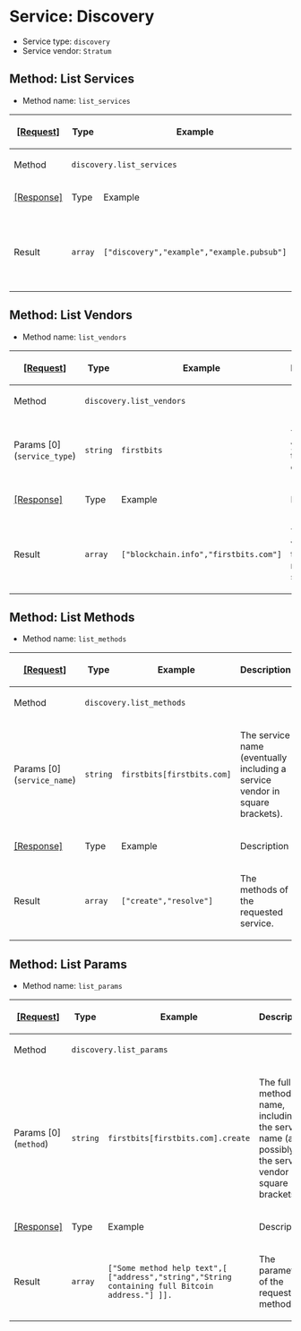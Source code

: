 =Service: Discovery=

* Service type: <code>discovery</code>
* Service vendor: <code>Stratum</code>

==Method: List Services==

* Method name: <code>list_services</code>

{|
! <ins>[Request]</ins>
! Type
! Example
! Description
|-
! Method
| colspan="3" | <code>discovery.list_services</code>
|-
! <ins>[Response]</ins>
! Type
! Example
! Description
|-
! Result
| <code>array</code>
| <code>["discovery","example","example.pubsub"]</code>
| The services that are implemented by the server.
|}

==Method: List Vendors==

* Method name: <code>list_vendors</code>

{|
! <ins>[Request]</ins>
! Type
! Example
! Description
|-
! Method
| colspan="3" | <code>discovery.list_vendors</code>
|-
! Params [0] (<code>service_type</code>)
| <code>string</code>
| <code>firstbits</code>
| The service you want all the vendors of.
|-
! <ins>[Response]</ins>
! Type
! Example
! Description
|-
! Result
| <code>array</code>
| <code>["blockchain.info","firstbits.com"]</code>
| The vendors of the requested service.
|}

==Method: List Methods==

* Method name: <code>list_methods</code>

{|
! <ins>[Request]</ins>
! Type
! Example
! Description
|-
! Method
| colspan="3" | <code>discovery.list_methods</code>
|-
! Params [0] (<code>service_name</code>)
| <code>string</code>
| <code>firstbits[firstbits.com]</code>
| The service name (eventually including a service vendor in square brackets).
|-
! <ins>[Response]</ins>
! Type
! Example
! Description
|-
! Result
| <code>array</code>
| <code>["create","resolve"]</code>
| The methods of the requested service.
|}

==Method: List Params==

* Method name: <code>list_params</code>

{|
! <ins>[Request]</ins>
! Type
! Example
! Description
|-
! Method
| colspan="3" | <code>discovery.list_params</code>
|-
! Params [0] (<code>method</code>)
| <code>string</code>
| <code>firstbits[firstbits.com].create</code>
| The full method name, including the service name (and possibly the service vendor in square brackets).
|-
! <ins>[Response]</ins>
! Type
! Example
! Description
|-
! Result
| <code>array</code>
| <code>["Some method help text",[ ["address","string","String containing full Bitcoin address."] ]].</code>
| The parameters of the requested method.
|}